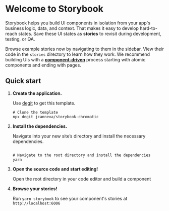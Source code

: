 
<Meta title="Introduction" />

# Welcome to Storybook

Storybook helps you build UI components in isolation from your app's business logic, data, and context.
That makes it easy to develop hard-to-reach states. Save these UI states as **stories** to revisit during development, testing, or QA.

Browse example stories now by navigating to them in the sidebar.
View their code in the `stories` directory to learn how they work.
We recommend building UIs with a [**component-driven**](https://componentdriven.org) process starting with atomic components and ending with pages.

## Quick start

1.  **Create the application.**

    Use [degit](https://github.com/Rich-Harris/degit) to get this template.

    ```shell
    # Clone the template
    npx degit jcanneva/storybook-chromatic
    ```

2.  **Install the dependencies.**

    Navigate into your new site’s directory and install the necessary dependencies.

    ```shell

    # Navigate to the root directory and install the dependencies
    yarn
    ```

3.  **Open the source code and start editing!**

    Open the root directory in your code editor and build a component

4.  **Browse your stories!**

    Run `yarn storybook` to see your component's stories at `http://localhost:6006`

